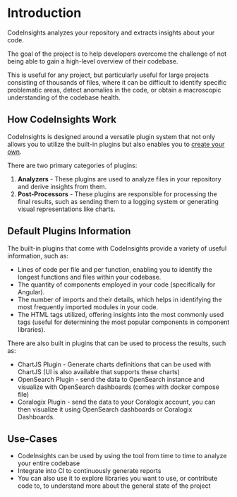 # Introduction

CodeInsights analyzes your repository and extracts insights about your code.

The goal of the project is to help developers overcome the challenge of not being able to gain a high-level overview of their codebase.

This is useful for any project, but particularly useful for large projects consisting of thousands of files, where it can be difficult to identify specific problematic areas, detect anomalies in the code, or obtain a macroscopic understanding of the codebase health.

## How CodeInsights Work

CodeInsights is designed around a versatile plugin system that not only allows you to utilize the built-in plugins but also enables you to [create your own](./plugins/custom).

There are two primary categories of plugins:

1. **Analyzers** - These plugins are used to analyze files in your repository and derive insights from them.
2. **Post-Processors** - These plugins are responsible for processing the final results, such as sending them to a logging system or generating visual representations like charts.

## Default Plugins Information
The built-in plugins that come with CodeInsights provide a variety of useful information, such as:

* Lines of code per file and per function, enabling you to identify the longest functions and files within your codebase.
* The quantity of components employed in your code (specifically for Angular).
* The number of imports and their details, which helps in identifying the most frequently imported modules in your code.
* The HTML tags utilized, offering insights into the most commonly used tags (useful for determining the most popular components in component libraries).

There are also built in plugins that can be used to process the results, such as:
* ChartJS Plugin - Generate charts definitions that can be used with ChartJS (UI is also available that supports these charts)
* OpenSearch Plugin - send the data to OpenSearch instance and visualize with OpenSearch dashboards (comes with docker compose file)
* Coralogix Plugin - send the data to your Coralogix account, you can then visualize it using OpenSearch dashboards or Coralogix Dashboards.

## Use-Cases

* CodeInsights can be used by using the tool from time to time to analyze your entire codebase
* Integrate into CI to continuously generate reports
* You can also use it to explore libraries you want to use, or contribute code to, to understand more about the general state of the project
